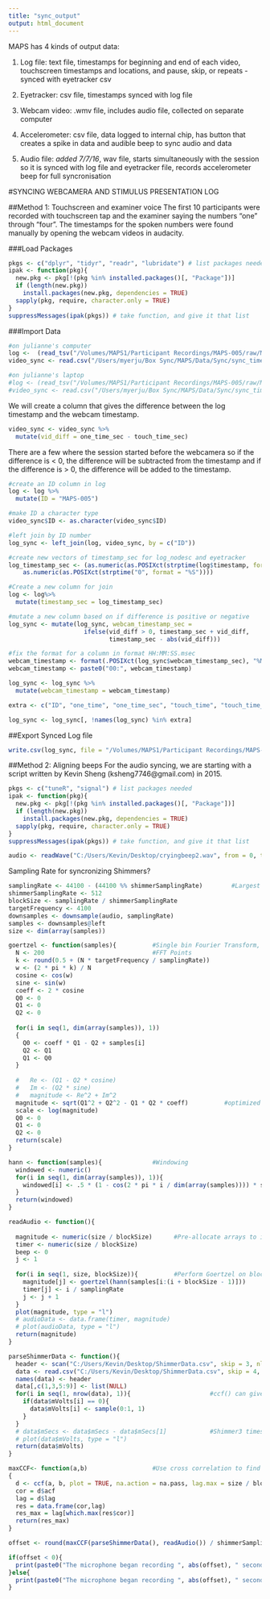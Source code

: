 ```yaml
---
title: "sync_output"
output: html_document
---
```

MAPS has 4 kinds of output data:

1) Log file: text file, timestamps for beginning and end of each video, touchscreen timestamps and locations, and pause, skip, or repeats - synced with eyetracker csv

2) Eyetracker: csv file, timestamps synced with log file

3) Webcam video: .wmv file, includes audio file, collected on separate computer

4) Accelerometer: csv file, data logged to internal chip, has button that creates a spike in data and audible beep to sync audio and data

5) Audio file: *added 7/7/16*, wav file, starts simultaneously with the session so it is synced with log file and eyetracker file, records accelerometer beep for full syncronisation

#SYNCING WEBCAMERA AND STIMULUS PRESENTATION LOG

##Method 1: Touchscreen and examiner voice
The first 10 participants were recorded with touchscreen tap and the examiner saying the numbers "one" through "four". The timestamps for the spoken numbers were found manually by opening the webcam videos in audacity. 

###Load Packages
```r
pkgs <- c("dplyr", "tidyr", "readr", "lubridate") # list packages needed
ipak <- function(pkg){
  new.pkg <- pkg[!(pkg %in% installed.packages()[, "Package"])]
  if (length(new.pkg)) 
    install.packages(new.pkg, dependencies = TRUE)
  sapply(pkg, require, character.only = TRUE)
}
suppressMessages(ipak(pkgs)) # take function, and give it that list
```

###Import Data
```r
#on julianne's computer 
log <-  (read_tsv("/Volumes/MAPS1/Participant Recordings/MAPS-005/raw/MAPS-005_log.tsv"))
video_sync <- read.csv("/Users/myerju/Box Sync/MAPS/Data/Sync/sync_timestamps.csv", header = T) #csv of manually recorded timestamps

#on julianne's laptop
#log <- (read_tsv("/Volumes/MAPS1/Participant Recordings/MAPS-005/raw/MAPS-005_log.tsv")) 
#video_sync <- read.csv("/Users/myerju/Box Sync/MAPS/Data/Sync/sync_timestamps.csv", header = T) #csv of manually recorded timestamps
```

We will create a column that gives the difference between the log timestamp and the webcam timestamp.
```r
video_sync <- video_sync %>%
  mutate(vid_diff = one_time_sec - touch_time_sec)
```

There are a few where the session started before the webcamera so if the difference is < 0, the difference will be subtracted from the timestamp and if the difference is > 0, the difference will be added to the timestamp.
```r
#create an ID column in log
log <- log %>%
  mutate(ID = "MAPS-005")

#make ID a character type
video_sync$ID <- as.character(video_sync$ID)

#left join by ID number
log_sync <- left_join(log, video_sync, by = c("ID"))

#create new vectors of timestamp_sec for log_nodesc and eyetracker
log_timestamp_sec <- (as.numeric(as.POSIXct(strptime(log$timestamp, format = "%H:%M:%OS"))) -
    as.numeric(as.POSIXct(strptime("0", format = "%S"))))

#Create a new column for join 
log <- log%>%
  mutate(timestamp_sec = log_timestamp_sec)

#mutate a new column based on if difference is positive or negative
log_sync <- mutate(log_sync, webcam_timestamp_sec = 
                     ifelse(vid_diff > 0, timestamp_sec + vid_diff, 
                            timestamp_sec - abs(vid_diff)))

#fix the format for a column in format HH:MM:SS.msec
webcam_timestamp <- format(.POSIXct(log_sync$webcam_timestamp_sec), "%M:%OS")
webcam_timestamp <- paste0("00:", webcam_timestamp)

log_sync <- log_sync %>%
  mutate(webcam_timestamp = webcam_timestamp)
```

```r
extra <- c("ID", "one_time", "one_time_sec", "touch_time", "touch_time_sec", "webcam_beep", "maincomp_beep", "notes")

log_sync <- log_sync[, !names(log_sync) %in% extra]
```


##Export Synced Log file
```r
write.csv(log_sync, file = "/Volumes/MAPS1/Participant Recordings/MAPS-005/synced/MAPS-005_log_webcam_sync.csv")
```


##Method 2: Aligning beeps
For the audio syncing, we are starting with a script written by Kevin Sheng (ksheng7746@gmail.com) in 2015.

```r
pkgs <- c("tuneR", "signal") # list packages needed
ipak <- function(pkg){
  new.pkg <- pkg[!(pkg %in% installed.packages()[, "Package"])]
  if (length(new.pkg)) 
    install.packages(new.pkg, dependencies = TRUE)
  sapply(pkg, require, character.only = TRUE)
}
suppressMessages(ipak(pkgs)) # take function, and give it that list
```

```r
audio <- readWave("C:/Users/Kevin/Desktop/cryingbeep2.wav", from = 0, to = Inf, units = "minutes") #replace with correct path
```

Sampling Rate for syncronizing Shimmers?

```r
samplingRate <- 44100 - (44100 %% shimmerSamplingRate)        #Largest multiple of shimmer sampling rate under 44100 
shimmerSamplingRate <- 512
blockSize <- samplingRate / shimmerSamplingRate
targetFrequency <- 4100  
downsamples <- downsample(audio, samplingRate)
samples <- downsamples@left
size <- dim(array(samples))
```

```r
goertzel <- function(samples){          #Single bin Fourier Transform, returns magnitude of signal at target frequency for block of samples
  N <- 200                              #FFT Points
  k <- round(0.5 + (N * targetFrequency / samplingRate))
  w <- (2 * pi * k) / N
  cosine <- cos(w)
  sine <- sin(w)
  coeff <- 2 * cosine
  Q0 <- 0
  Q1 <- 0
  Q2 <- 0
  
  for(i in seq(1, dim(array(samples)), 1))
  {
    Q0 <- coeff * Q1 - Q2 + samples[i]
    Q2 <- Q1
    Q1 <- Q0
  }
  
  #   Re <- (Q1 - Q2 * cosine)            
  #   Im <- (Q2 * sine)
  #   magnitude <- Re^2 + Im^2
  magnitude <- sqrt(Q1^2 + Q2^2 - Q1 * Q2 * coeff)          #optimized Goertzel for magnitude only
  scale <- log(magnitude)
  Q0 <- 0
  Q1 <- 0
  Q2 <- 0
  return(scale)
}

hann <- function(samples){              #Windowing
  windowed <- numeric()
  for(i in seq(1, dim(array(samples)), 1)){
    windowed[i] <- .5 * (1 - cos(2 * pi * i / dim(array(samples)))) * samples[i]
  }
  return(windowed)
}

readAudio <- function(){
  
  magnitude <- numeric(size / blockSize)      #Pre-allocate arrays to improve performance
  timer <- numeric(size / blockSize)
  beep <- 0
  j <- 1
  
  for(i in seq(1, size, blockSize)){          #Perform Goertzel on block of samples, results in "Goertzeled" sampling rate equal to Shimmer sampling rate
    magnitude[j] <- goertzel(hann(samples[i:(i + blockSize - 1)]))  
    timer[j] <- i / samplingRate 
    j <- j + 1
  }
  plot(magnitude, type = "l")
  # audioData <- data.frame(timer, magnitude)
  # plot(audioData, type = "l")        
  return(magnitude)
}

parseShimmerData <- function(){
  header <- scan("C:/Users/Kevin/Desktop/ShimmerData.csv", skip = 3, nlines = 1, sep = ",", what = character())         #Too many header lines
  data <- read.csv("C:/Users/Kevin/Desktop/ShimmerData.csv", skip = 4, header = FALSE)
  names(data) <- header
  data[,c(1,3,5:9)] <- list(NULL)
  for(i in seq(1, nrow(data), 1)){                      #ccf() can give errors for unchanging series
    if(data$mVolts[i] == 0){
      data$mVolts[i] <- sample(0:1, 1)
    }
  }
  # data$mSecs <- data$mSecs - data$mSecs[1]            #Shimmer3 timestamp does not begin when recording starts, but when data collection starts
  # plot(data$mVolts, type = "l")
  return(data$mVolts)
}

maxCCF<- function(a,b)                  #Use cross correlation to find lag
{
  d <- ccf(a, b, plot = TRUE, na.action = na.pass, lag.max = size / blockSize)
  cor = d$acf
  lag = d$lag
  res = data.frame(cor,lag)
  res_max = lag[which.max(res$cor)]
  return(res_max)
} 

offset <- round(maxCCF(parseShimmerData(), readAudio()) / shimmerSamplingRate, 3)

if(offset < 0){
  print(paste0("The microphone began recording ", abs(offset), " seconds before the Shimmer3" ))
}else{
  print(paste0("The microphone began recording ", abs(offset), " seconds after the Shimmer3" ))
}

```
